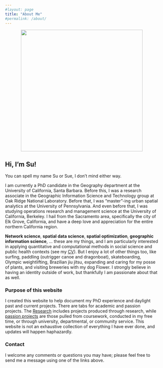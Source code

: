 ```yaml
---
#layout: page
title: "About Me"
#permalink: /about/
---
```


<center><img src="images/Su_bio_final_fixed.JPG" width="400"></center>

## Hi, I'm Su!

You can spell my name Su or Sue, I don't mind either way.

I am currently a PhD candidate in the Geography department at the University of California, Santa Barbara. Before this, I was a research associate in the Geographic Information Science and Technology group at Oak Ridge National Laboratory. Before that, I was "master"-ing urban spatial analytics at the University of Pennsylvania. And even before that, I was studying operations research and management science at the University of California, Berkeley. I hail from the Sacramento area, specifically the city of Elk Grove, California, and have a deep love and appreciation for the entire northern California region.

**Network science**, **spatial data science**, **spatial optimization**, **geographic information science**, ... these are my things, and I am particularly interested in applying quantitative and computational methods in social science and public health contexts (see my [CV](cv.html)). But I enjoy a lot of other things too, like surfing, paddling (outrigger canoe and dragonboat), skateboarding, Olympic weightlifting, Brazilian jiu jitsu, expanding and caring for my posse of plants, and visiting breweries with my dog Flower. I strongly believe in having an identity outside of work, but thankfully I am passionate about that as well.

### Purpose of this website

I created this website to help document my PhD experience and daylight past and current projects. There are tabs for academic and passion projects. The [Research](aprojects.html) includes projects produced through research, while [passion projects](pprojects.html) are those pulled from coursework, conducted in my free time, or through university, departmental, or community service. This website is not an exhaustive collection of everything I have ever done, and updates will happen haphazardly.

### Contact

I welcome any comments or questions you may have; please feel free to send me a message using one of the links above.

